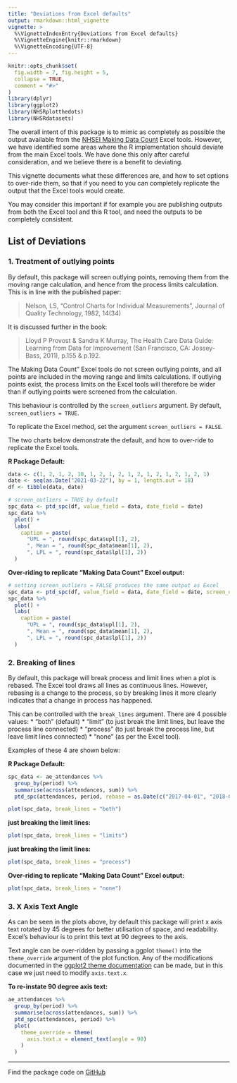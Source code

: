 ```yaml
---
title: "Deviations from Excel defaults"
output: rmarkdown::html_vignette
vignette: >
  %\VignetteIndexEntry{Deviations from Excel defaults}
  %\VignetteEngine{knitr::rmarkdown}
  %\VignetteEncoding{UTF-8}
---
```


```r
knitr::opts_chunk$set(
  fig.width = 7, fig.height = 5,
  collapse = TRUE,
  comment = "#>"
)
library(dplyr)
library(ggplot2)
library(NHSRplotthedots)
library(NHSRdatasets)
```

The overall intent of this package is to mimic as completely as possible the output available from the
[NHSEI Making Data Count][mdc] Excel tools. However, we have identified some areas where the R implementation 
should deviate from the main Excel tools. We have done this only after careful consideration, and we believe there is a 
benefit to deviating.

This vignette documents what these differences are, and how to 
set options to over-ride them, so that if you need to you can completely replicate the output that the Excel tools would create.  

You may consider this important if for example you are publishing outputs from both the Excel tool and this R tool, and 
need the outputs to be completely consistent.

## List of Deviations

### 1. Treatment of outlying points

By default, this package will screen outlying points, removing them from the moving range calculation, and hence from 
the process limits calculation. This is in line with the published paper:

> Nelson, LS, "Control Charts for Individual Measurements", Journal of Quality Technology, 1982, 14(34)

It is discussed further in the book:

> Lloyd P Provost & Sandra K Murray, The Health Care Data Guide: Learning from Data for Improvement (San Francisco, CA: Jossey-Bass, 2011), p.155 & p.192.


The Making Data Count" Excel tools do not screen outlying points, and all points are included in the moving range and
limits calculations. If outlying points exist, the process limits on the Excel tools will therefore be wider than if
outlying points were screened from the calculation.

This behaviour is controlled by the `screen_outliers` argument. By default, `screen_outliers = TRUE`.  

To replicate the Excel method, set the argument `screen_outliers = FALSE`.

The two charts below demonstrate the default, and how to over-ride to replicate the Excel tools.

**R Package Default:**

```r
data <- c(1, 2, 1, 2, 10, 1, 2, 1, 2, 1, 2, 1, 2, 1, 2, 1, 2, 1)
date <- seq(as.Date("2021-03-22"), by = 1, length.out = 18)
df <- tibble(data, date)

# screen_outliers = TRUE by default
spc_data <- ptd_spc(df, value_field = data, date_field = date)
spc_data %>%
  plot() +
  labs(
    caption = paste(
      "UPL = ", round(spc_data$upl[1], 2),
      ", Mean = ", round(spc_data$mean[1], 2),
      ", LPL = ", round(spc_data$lpl[1], 2))
  )
```

**Over-riding to replicate "Making Data Count" Excel output:**

```r

# setting screen_outliers = FALSE produces the same output as Excel
spc_data <- ptd_spc(df, value_field = data, date_field = date, screen_outliers = FALSE)
spc_data %>%
  plot() +
  labs(
    caption = paste(
      "UPL = ", round(spc_data$upl[1], 2),
      ", Mean = ", round(spc_data$mean[1], 2),
      ", LPL = ", round(spc_data$lpl[1], 2))
  )

```

### 2. Breaking of lines

By default, this package will break process and limit lines when a plot is rebased. The Excel tool draws all lines as
continuous lines. However, rebasing is a change to the process, so by breaking lines it more clearly indicates that a
change in process has happened.

This can be controlled with the `break_lines` argument. There are 4 possible values:
  * "both" (default)
  * "limit" (to just break the limit lines, but leave the process line connected)
  * "process" (to just break the process line, but leave limit lines connected)
  * "none" (as per the Excel tool).

Examples of these 4 are shown below:

**R Package Default:**

```r
spc_data <- ae_attendances %>%
  group_by(period) %>%
  summarise(across(attendances, sum)) %>%
  ptd_spc(attendances, period, rebase = as.Date(c("2017-04-01", "2018-04-01")))

plot(spc_data, break_lines = "both")
```

**just breaking the limit lines:**

```r
plot(spc_data, break_lines = "limits")
```

**just breaking the limit lines:**

```r
plot(spc_data, break_lines = "process")
```

**Over-riding to replicate "Making Data Count" Excel output:**

```r
plot(spc_data, break_lines = "none")
```

### 3. X Axis Text Angle

As can be seen in the plots above, by default this package will print x axis text rotated by 45 degrees for better utilisation of space, and readability.  Excel's behaviour is to print this text at 90 degrees to the axis. 

Text angle can be over-ridden by passing a ggplot `theme()` into the `theme_override` argument of the plot function.  Any of the modifications documented in the [ggplot2 theme documentation](https://ggplot2.tidyverse.org/reference/theme.html) can be made, but in this case we just need to modify `axis.text.x`.

**To re-instate 90 degree axis text:**

```r
ae_attendances %>%
  group_by(period) %>%
  summarise(across(attendances, sum)) %>%
  ptd_spc(attendances, period) %>%
  plot(
    theme_override = theme(
      axis.text.x = element_text(angle = 90)
    )
  )
```

---
Find the package code on [GitHub](https://github.com/nhs-r-community/NHSRplotthedots)


[mdc]: https://www.england.nhs.uk/publication/making-data-count/
